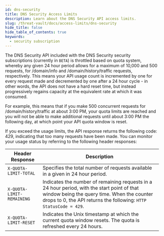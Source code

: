 ```yaml
---
id: dns-security
title: DNS Security Access Limits
description: Learn about the DNS Security API access limits.
slug: /threat-vault/docs/access-limits/dns-security
hide_title: false
hide_table_of_contents: true
keywords:
  - security subscription
---
```


The DNS Security API included with the DNS Security security subscriptions (currently in `BETA`) is throttled based on quota system, whereby any given 24 hour period allows for a maximum of 10,000 and 500 requests, for /domain/info and /domain/history/traffic requests, respectively.
This means your API usage count is incremented by one for every request made and decremented by one after a 24 hour cycle - in other words, the API does not have a hard reset time, but instead progressively regains capacity at the equivalent rate at which it was consumed.

For example, this means that if you make 500 concurrent requests for /domain/history/traffic at about 3:00 PM, your quota limits are reached and you will not be able to make additional requests until about 3:00 PM the following day, at which point your API quota window is reset.

If you exceed the usage limits, the API response returns the following code: 429, indicating that too many requests have been made. You can monitor your usage status by referring to the following header responses:

| Header Response                | Description                                                                                  |
| ------------------------------ | -------------------------------------------------------------------------------------------- |
| `X-QUOTA-LIMIT-TOTAL`     | Specifies the total number of requests available in a given in 24 hour period. |
| `X-QUOTA-LIMIT-REMAINING` | Indicates the number of remaining requests in a 24 hour period, with the start point of that window being the query time. When the counter drops to 0, the API returns the following: `HTTP StatusCode = 429`.    |
| `X-QUOTA-LIMIT-RESET`     | Indicates	the Unix timestamp at which the current quota window resets. The quota is refreshed every 24 hours.    |
